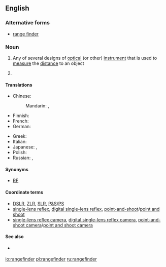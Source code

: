 ==English==
{{wikipedia}}

===Alternative forms===
* [[range finder]]

===Noun===
{{en-noun}}

# Any of several designs of [[optical]] (or other) [[instrument]] that is used to [[measure]] the [[distance]] to an object
# {{context|lang=en|photography}} {{abbreviation of|lang=en|rangefinder camera}}

====Translations====
{{trans-top|instrument}}
* Chinese:
*: Mandarin: {{t+|cmn|測距儀|sc=Hani}}, {{t+|cmn|测距仪|tr=cèjùyí|sc=Hani}}
* Finnish: {{t|fi|etäisyysmittari}}
* French: {{t+|fr|télémètre|m}}
* German: {{t|de|Entfernungsmesser|m}}
{{trans-mid}}
* Greek: {{t+|el|τηλέμετρο|n}}
* Italian: {{t+|it|telemetro|m}}
* Japanese: {{t|ja|距離計|tr=きょりけい, kyorikei|sc=Jpan}}, {{t|ja|測距儀|tr=そっきょぎ, sokkyogi|sc=Jpan}}
* Polish: {{t|pl|dalmierz|m}}
* Russian: {{t+|ru|дальноме́р|m}}, {{t+|ru|телеме́тр|m}} {{qualifier|dated}}
{{trans-bottom}}

====Synonyms====
* [[RF]] {{qualifier|abbreviation}}

====Coordinate terms====
{{sense|photography}}
* [[DSLR]], [[ZLR]], [[SLR]], [[P&S]]/[[PS]]
* [[single-lens reflex]], [[digital single-lens reflex]], [[point-and-shoot]]/[[point and shoot]]
* [[single-lens reflex camera]], [[digital single-lens reflex camera]], [[point-and-shoot camera]]/[[point and shoot camera]]

====See also====
* {{sense|photography}} {{pedia|rangefinder camera}}

[[io:rangefinder]]
[[pl:rangefinder]]
[[ru:rangefinder]]